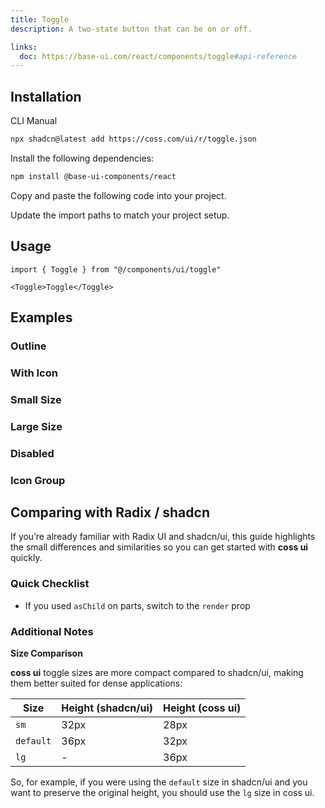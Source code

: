 ```yaml
---
title: Toggle
description: A two-state button that can be on or off.

links:
  doc: https://base-ui.com/react/components/toggle#api-reference
---
```


<ComponentPreview name="toggle-demo" />

## Installation

<CodeTabs>

<TabsList>
  <TabsTab value="cli">CLI</TabsTab>
  <TabsTab value="manual">Manual</TabsTab>
</TabsList>
<TabsPanel value="cli">

```bash
npx shadcn@latest add https://coss.com/ui/r/toggle.json
```

</TabsPanel>

<TabsPanel value="manual">

<Steps>

<Step>Install the following dependencies:</Step>

```bash
npm install @base-ui-components/react
```

<Step>Copy and paste the following code into your project.</Step>

<ComponentSource name="toggle" title="components/ui/toggle.tsx" />

<Step>Update the import paths to match your project setup.</Step>

</Steps>

</TabsPanel>

</CodeTabs>

## Usage

```tsx
import { Toggle } from "@/components/ui/toggle"
```

```tsx
<Toggle>Toggle</Toggle>
```

## Examples

### Outline

<ComponentPreview
  name="toggle-outline"
  className="[&_[data-slot=code]_pre]:h-[240px] [&_[data-slot=preview]>*]:h-[240px]"
/>

### With Icon

<ComponentPreview
  name="toggle-with-icon"
  className="[&_[data-slot=code]_pre]:h-[240px] [&_[data-slot=preview]>*]:h-[240px]"
/>

### Small Size

<ComponentPreview
  name="toggle-sm"
  className="[&_[data-slot=code]_pre]:h-[240px] [&_[data-slot=preview]>*]:h-[240px]"
/>

### Large Size

<ComponentPreview
  name="toggle-lg"
  className="[&_[data-slot=code]_pre]:h-[240px] [&_[data-slot=preview]>*]:h-[240px]"
/>

### Disabled

<ComponentPreview
  name="toggle-disabled"
  className="[&_[data-slot=code]_pre]:h-[240px] [&_[data-slot=preview]>*]:h-[240px]"
/>

### Icon Group

<ComponentPreview
  name="toggle-icon-group"
  className="[&_[data-slot=code]_pre]:h-[240px] [&_[data-slot=preview]>*]:h-[240px]"
/>

## Comparing with Radix / shadcn

If you’re already familiar with Radix UI and shadcn/ui, this guide highlights the small differences and similarities so you can get started with **coss ui** quickly.

### Quick Checklist

- If you used `asChild` on parts, switch to the `render` prop

### Additional Notes

**Size Comparison**

**coss ui** toggle sizes are more compact compared to shadcn/ui, making them better suited for dense applications:

| Size      | Height (shadcn/ui) | Height (coss ui) |
| --------- | ------------------ | -------------------- |
| `sm`      | 32px               | 28px                 |
| `default` | 36px               | 32px                 |
| `lg`      | -                  | 36px                 |

So, for example, if you were using the `default` size in shadcn/ui and you want to preserve the original height, you should use the `lg` size in coss ui.
